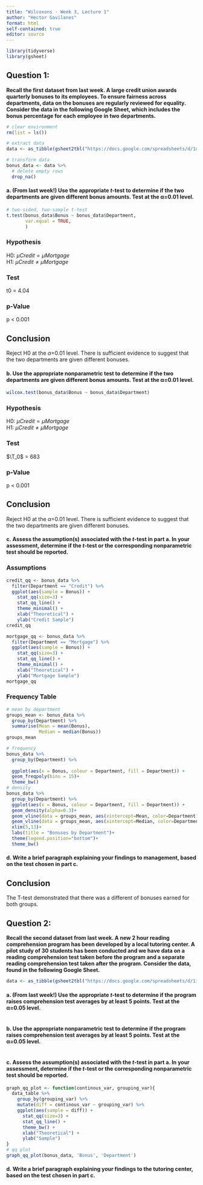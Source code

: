```yaml
---
title: "Wilcoxons - Week 3, Lecture 1"
author: "Hector Gavilanes"
format: html
self-contained: true
editor: source
---
```


```r
library(tidyverse)
library(gsheet)
```

## Question 1:

**Recall the first dataset from last week. A large credit union awards quarterly bonuses to its employees. To ensure fairness across departments, data on the bonuses are regularly reviewed for equality. Consider the data in the following Google Sheet, which includes the bonus percentage for each employee in two departments.**

```r
# clear environment
rm(list = ls())

# extract data
data <- as_tibble(gsheet2tbl("https://docs.google.com/spreadsheets/d/1q0Ouhr6hGBDp-5oyQuYGcsWTLrsayywVHJS7o17Sm6Y/edit?usp=sharing"))

# transform data
bonus_data <- data %>% 
  # delete empty rows
  drop_na()  
```

#### a. (From last week!) Use the appropriate *t*-test to determine if the two departments are given different bonus amounts. Test at the &alpha;=0.01 level.

```r
# two-sided, two-sample t-test
t.test(bonus_data$Bonus ~ bonus_data$Department,
       var.equal = TRUE,
       )
```

### Hypothesis
H0: $\mu Credit = \mu Mortgage$\
H1: $\mu Credit \ne \mu Mortgage$\

### Test
t0 = 4.04

### p-Value
p < 0.001

## Conclusion
Reject H0 at the $\alpha$=0.01 level. There is sufficient evidence to suggest that the two departments are given different bonuses.

#### b. Use the appropriate nonparametric test to determine if the two departments are given different bonus amounts. Test at the &alpha;=0.01 level.

```r
wilcox.test(bonus_data$Bonus ~ bonus_data$Department)
```

### Hypothesis
H0: $\mu Credit = \mu Mortgage$\
H1: $\mu Credit \ne \mu Mortgage$\

### Test
$\T_0$ = 683

### p-Value
p < 0.001

## Conclusion
Reject H0 at the $\alpha$=0.01 level. There is sufficient evidence to suggest that the two departments are given different bonuses.

#### c. Assess the assumption(s) associated with the *t*-test in part a. In your assessment, determine if the *t*-test or the corresponding nonparametric test should be reported.

### Assumptions
```r
credit_qq <- bonus_data %>% 
  filter(Department == "Credit") %>% 
  ggplot(aes(sample = Bonus)) +
    stat_qq(size=3) +
    stat_qq_line() +
    theme_minimal() +
    xlab("Theoretical") +
    ylab("Credit Sample")
credit_qq

mortgage_qq <- bonus_data %>% 
  filter(Department == "Mortgage") %>% 
  ggplot(aes(sample = Bonus)) +
    stat_qq(size=3) +
    stat_qq_line() +
    theme_minimal() +
    xlab("Theoretical") +
    ylab("Mortgage Sample")
mortgage_qq
```
### Frequency Table
```r
# mean by department
groups_mean <- bonus_data %>% 
  group_by(Department) %>% 
  summarise(Mean = mean(Bonus),
            Median = median(Bonus))
groups_mean

# frequency
bonus_data %>% 
  group_by(Department) %>%
  
  ggplot(aes(x = Bonus, colour = Department, fill = Department)) +
  geom_freqpoly(bins = 15)+
  theme_bw()
# density
bonus_data %>% 
  group_by(Department) %>% 
  ggplot(aes(x = Bonus, colour = Department, fill = Department)) +
  geom_density(alpha=0.3)+
  geom_vline(data = groups_mean, aes(xintercept=Mean, color=Department), linetype="dashed", size = 1.1)+
  geom_vline(data = groups_mean, aes(xintercept=Median, color=Department), size = 0.5)+
  xlim(5,13)+
  labs(title = "Bonuses by Department")+
  theme(legend.position="bottom")+
  theme_bw()

```

#### d. Write a brief paragraph explaining your findings to management, based on the test chosen in part c.

## Conclusion
The T-test demonstrated that there was a different of bonuses earned for both groups.

## Question 2: 

**Recall the second dataset from last week. A new 2 hour reading comprehension program has been developed by a local tutoring center. A pilot study of 30 students has been conducted and we have data on a reading comprehension test taken before the program and a separate reading comprehension test taken after the program. Consider the data, found in the following Google Sheet.**

```r
data <- as_tibble(gsheet2tbl("https://docs.google.com/spreadsheets/d/1ijxX7c6qcFAw-r_mNSxC-Ps5b5njw-WtE4RcxPTySXU/edit?usp=sharing"))
```

#### a. (From last week!) Use the appropriate *t*-test to determine if the program raises comprehension test averages by at least 5 points. Test at the &alpha;=0.05 level.

```r

```

#### b. Use the appropriate nonparametric test to determine if the program raises comprehension test averages by at least 5 points. Test at the &alpha;=0.05 level.

```r

```

#### c. Assess the assumption(s) associated with the *t*-test in part a. In your assessment, determine if the *t*-test or the corresponding nonparametric test should be reported.

```r
graph_qq_plot <- function(continous_var, grouping_var){
  data_table %>%
    group_by(grouping_var) %>% 
    mutate(diff = continous_var ~ grouping_var) %>%
    ggplot(aes(sample = diff)) +
      stat_qq(size=3) +
      stat_qq_line() +
      theme_bw() +
      xlab("Theoretical") +
      ylab("Sample")
}
# qq plot
graph_qq_plot(bonus_data, 'Bonus', 'Department')
```
#### d. Write a brief paragraph explaining your findings to the tutoring center, based on the test chosen in part c.










